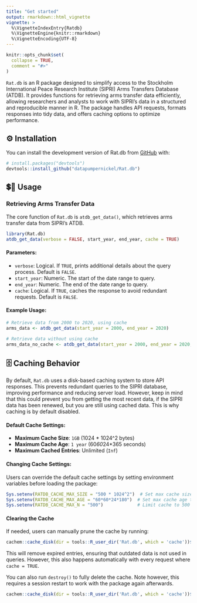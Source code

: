 ```yaml
---
title: "Get started"
output: rmarkdown::html_vignette
vignette: >
  %\VignetteIndexEntry{Ratdb}
  %\VignetteEngine{knitr::rmarkdown}
  %\VignetteEncoding{UTF-8}
---
```


```r
knitr::opts_chunk$set(
  collapse = TRUE,
  comment = "#>"
)
```

`Rat.db` is an R package designed to simplify access to the Stockholm International Peace Research Institute (SIPRI) Arms Transfers Database (ATDB). It provides functions for retrieving arms transfer data efficiently, allowing researchers and analysts to work with SIPRI’s data in a structured and reproducible manner in R. The package handles API requests, formats responses into tidy data, and offers caching options to optimize performance.


## ⚙️ Installation

You can install the development version of Rat.db from [GitHub](https://github.com/) with:

```r
# install.packages("devtools")
devtools::install_github("datapumpernickel/Rat.db")
```

## 💲🔁️ Usage

### Retrieving Arms Transfer Data

The core function of `Rat.db` is `atdb_get_data()`, which retrieves arms transfer data from SIPRI's ATDB.

```r
library(Rat.db)
atdb_get_data(verbose = FALSE, start_year, end_year, cache = TRUE)
```

#### Parameters:
- `verbose`: Logical. If `TRUE`, prints additional details about the query process. Default is `FALSE`.
- `start_year`: Numeric. The start of the date range to query.
- `end_year`: Numeric. The end of the date range to query.
- `cache`: Logical. If `TRUE`, caches the response to avoid redundant requests. Default is `FALSE`.

#### Example Usage:

```r
# Retrieve data from 2000 to 2020, using cache
arms_data <- atdb_get_data(start_year = 2000, end_year = 2020)

# Retrieve data without using cache
arms_data_no_cache <- atdb_get_data(start_year = 2000, end_year = 2020, cache = TRUE)
```

## 🗄️ Caching Behavior

By default, `Rat.db` uses a disk-based caching system to store API responses. This prevents redundant queries to the SIPRI database, improving performance and reducing server load. However, keep in mind that this could prevent you from getting the most recent data, if the SIPRI data has been renewed, but you are still using cached data. This is why caching is by default disabled. 

#### Default Cache Settings:
- **Maximum Cache Size**: `1GB` (1024 * 1024^2 bytes)
- **Maximum Cache Age**: `1 year` (60*60*24*365 seconds)
- **Maximum Cached Entries**: Unlimited (`Inf`)

#### Changing Cache Settings:
Users can override the default cache settings by setting environment variables before loading the package:

```r
Sys.setenv(RATDB_CACHE_MAX_SIZE = "500 * 1024^2")  # Set max cache size to 500MB
Sys.setenv(RATDB_CACHE_MAX_AGE = "60*60*24*180")  # Set max cache age to 180 days
Sys.setenv(RATDB_CACHE_MAX_N = "500")             # Limit cache to 500 entries
```

#### Clearing the Cache
If needed, users can manually prune the cache by running:

```r
cachem::cache_disk(dir = tools::R_user_dir('Rat.db', which = 'cache'))$prune()
```

This will remove expired entries, ensuring that outdated data is not used in queries. However, this also happens automatically with every request where `cache = TRUE`. 

You can also run `destroy()` to fully delete the cache. Note however, this requires a session restart to work with the package again afterwards. 

```r
cachem::cache_disk(dir = tools::R_user_dir('Rat.db', which = 'cache'))$destroy()
```
